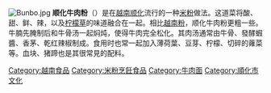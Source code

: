 {{unreferenced|time=2015-10-08T11:00:17+00:00}}
[[File:Bunbo.jpg|thumb]]
'''顺化牛肉粉'''（{{vie|v=Bún bò Huế|hn=𥻸𤙭化|f=h}}）是在[[越南|越南]][[顺化|顺化]]流行的一种[[米粉|米粉]]做法。这道菜将酸、甜、鲜、辣，以及[[柠檬草|柠檬草]]的味道融合在一起。相比[[越南粉|越南粉]]，顺化牛肉粉更粗一些。牛腩先腌制后和牛骨汤一起焖炖，使得牛肉完全松化。其肉汤通常由牛骨、發酵蝦醬、香茅、乾红辣椒制成。食用时也常一起加入薄荷葉、豆芽、柠檬、切碎的蕹菜等。血块、猪蹄也是其很常見的配料。

[[Category:越南食品|Category:越南食品]]
[[Category:米粉烹飪食品|Category:米粉烹飪食品]]
[[Category:牛肉面|Category:牛肉面]]
[[Category:順化市文化|Category:順化市文化]]